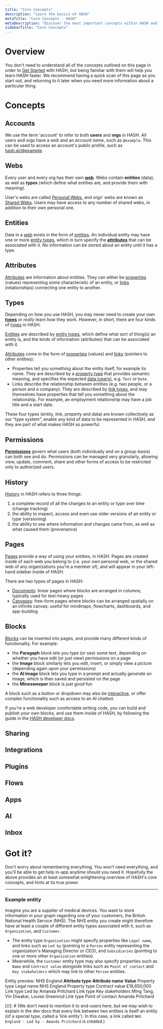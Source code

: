 ```yaml
---
title: "Core Concepts"
description: "Learn the basics of HASH"
metaTitle: "Core Concepts - HASH"
metaDescription: "Discover the most important concepts within HASH and learn how the application works"
sidebarTitle: "Core Concepts"
---
```


# Overview

You don't need to understand all of the concepts outlined on this page in order to [Get Started](/guide/introduction/get-started) with HASH, but being familiar with them will help you learn HASH faster. We recommend having a quick scan of this page as you start out, and returning to it later when you need more information about a particular thing.

# Concepts

## Accounts

We use the term 'account' to refer to both **users** and **orgs** in HASH. All users and orgs have a _web_ and an _account name_, such as `@example`. This can be used to access an account's public profile, such as [hash.ai/@example](/@example).

## Webs

Every user and every org has their own [**web**](/guide/webs). Webs contain **entities** (data), as well as **types** (which define what entities are, and provide them with meaning).

User's webs are called [Personal Webs](/guide/webs/users#web), and orgs' webs are known as [Shared Webs](/guide/webs/orgs#web). Users may have access to any number of shared webs, in addition to their own personal one.

## Entities

Data in a [web](/guide/webs) exists in the form of [entities](/guide/entities). An individual entity may have one or more [entity types](/guide/types/entity-types), which in turn specify the [**attributes**](/guide/entities/attributes) that can be associated with it. No information can be stored about an entity until it has a type.

## Attributes

[Attributes](/guide/entities/attributes) are information about entities. They can either be [properties](/guide/entities/attributes#properties) (values) representing some characteristic of an entity, or [links](/guide/entities/attributes#links) (relationships) connecting one entity to another.

## Types

Depending on how you use HASH, you may never need to create your own [**types**](/guide/types) or _really_ learn how they work. However, in short, there are four kinds of [types](/guide/types) in HASH.

[Entities](/guide/entities) are described by [entity types](/guide/types/entity-types), which define what sort of thing(s) an entity is, and the kinds of information (attributes) that can be associated with it.

[Attributes](/guide/entities/attributes) come in the form of [properties](/guide/entities/attributes#properties) (values) and [links](/guide/entities/attributes#links) (pointers to other entities):

- Properties tell you something about the entity itself, for example its name. They are described by a [property type](/guide/types/property-types) that provides semantic meaning, and specifies the expected [data type(s)](/guide/types/data-types), e.g. `Text` or `Date`.
- Links describe the relationship between entities (e.g. two people, or a person and a company). They are described by [link types](/guide/types/link-types), and may themselves have properties that tell you something about the relationship. For example, an employment relationship may have a job title and a start date.

These four types (entity, link, property and data) are known collectively as our "type system", enable any kind of data to be represented in HASH, and they are part of what makes HASH so powerful.

## Permissions

[**Permissions**](/guide/webs/permissions) govern what users (both individually and on a group-basis) can both see and do. Permissions can be managed very granularly, allowing view, update, comment, share and other forms of access to be restricted only to authorized users.

## History

[History](/guide/webs/history) in HASH refers to three things:

1. a complete record of all the changes to an entity or type over time (change tracking)
1. the ability to inspect, access and even use older versions of an entity or type (versioning)
1. the ability to see where information and changes came from, as well as what caused them (provenance)

## Pages

[Pages](/guide/pages) provide a way of using your entities, in HASH. Pages are created inside of each web you belong to (i.e. your own personal web, or the shared web of any organizations you're a member of), and will appear in your left-hand sidebar inside of HASH.

There are two types of pages in HASH:

- [Documents](/guide/pages/documents): linear pages where blocks are arranged in columns; typically used for text-heavy pages
- [Canvases](/guide/pages/canvases): free-form pages where blocks can be arranged spatially on an infinite canvas; useful for mindmaps, flowcharts, dashboards, and app-building

## Blocks

[Blocks](/guide/pages/blocks) can be inserted into pages, and provide many different kinds of functionality. For example:

- the **Paragaph** block lets you type (or see) some text, depending on whether you have edit (or just view) permissions on a page
- the **Image** block similarly lets you edit, insert, or simply view a picture (depending again upon your permissions)
- the **AI Image** block lets you type in a prompt and actually _generate_ an image, which is then saved and persisted on the page
- the **Minesweeper** block is just good fun

A block such as a button or dropdown may also be [interactive](/guide/pages/blocks#action), or offer complex functionality such as access to an AI chatbot.

If you're a web developer comfortable writing code, you can build and publish your own blocks, and use them inside of HASH, by following the guide in the [HASH developer docs](https://hash.dev/docs/blocks).

## Sharing

## Integrations

## Plugins

## Flows

## Apps

## AI

## Inbox

# Got it?

Don't worry about remembering everything. You won't need everything, and you'll be able to get help in-app anytime should you need it. Hopefully the above provides an at least somewhat enlightening overview of HASH's core concepts, and hints at its true power.

---

### Example entity

Imagine you are a supplier of medical devices. You want to store information in your graph regarding one of your customers, the British National Health Service (NHS). The NHS entity you create might therefore have at least a couple of different entity types associated with it, such as `Organization`, and `Customer`.

- The entity type `Organization` might specify properties like `Legal name`, and links such as `Led by` (pointing to a `Person` entity representing the organization's Managing Director or CEO), and `Subsidiaries` (pointing to one or more other `Organization` entities).
- Meanwhile, the `Customer` entity type may also specify properties such as `Name` and `Contract value` alongside links such as `Point of contact` and `Key stakeholders` which may link to other `Person` entities.

Entity preview: NHS England
**Attrbute type** **Attribute name** **Value**
Property type Legal name NHS England
Property type Contract value £18,650,000
Link type Led by Amanda Pritchard
Link type Key stakeholders Ming Tang, Vin Diwakar, Louise Greenrod
Link type Point of contact Amanda Pritchard

[//]: # (We don't need to mention it to end-users here, but we may wish to explain in the dev docs that every link between two entities is itself an entity (of a special type, called a 'link entity'). In this case, a link called `NHS England - Led by - Amanda Pritchard` is created.)
